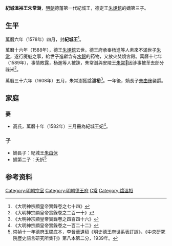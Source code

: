'''紀城溫裕王朱常澍'''{{BD|16世紀||1600年代|catIdx=Z朱}}，[[明朝|明朝]]德藩第一代紀城王，德定王[[朱翊錧|朱翊錧]]的嫡第三子。

==生平==
[[萬曆|萬曆]]六年（1578年）四月，封'''紀城王'''<ref>《大明神宗顯皇帝實錄卷之七十四》</ref>。

萬曆十六年（1588年），德王[[朱翊錧|朱翊錧]]去世。德王府承奉杨進等人素來不滿世子[[朱常⿱邦清|朱常]]{{缺字||60}}，遂行魇魅之事，給世子進獻含有[[水銀|水銀]]的药物，又放火焚燒宮殿。萬曆十七年（1589年），事情敗露，杨進等人被誅，朱常澍與安陵王[[朱常𰍠|朱常𰍠]]因涉事被革去部分祿米<ref>《大明神宗顯皇帝實錄卷之二百一十》</ref>。

萬曆三十六年（1608年）五月，朱常澍獲諡'''溫裕'''<ref>《大明神宗顯皇帝實錄卷之四百四十六》</ref>。一年後，嫡長子[[朱由侎|朱由侎]]襲爵。

==家庭==
===妻===
*高氏，萬曆十年（1582年）三月冊為紀城王妃<ref>《大明神宗顯皇帝實錄卷之一百二十二》</ref>。

===子===
*嫡長子：紀城王[[朱由侎|朱由侎]]
*嫡第二子：夭折<ref name=dfyd>崇禎十一年德府玉牒底本，李晉華遺稿《明史德王府世系表訂誤》，《中央研究院歷史語言研究所集刊》第八本第二分，1939年。</ref>

==参考资料==
{{reflist|2}}

{{s-start}}
{{s-none|無|[[明朝|明政府]]封之}}
{{s-ttl|title=[[明朝藩王列表_(德王系)#紀城國|明紀城國國王]]|years=1578年－1600年代}}
{{s-aft|after=子[[朱由侎|朱由侎]]}}
{{end}}

[[Category:明朝宗室|Category:明朝宗室]]
[[Category:明朝德王府|Category:明朝德王府]]
[[Category:朱姓|C常]]
[[Category:諡溫裕|Category:諡溫裕]]